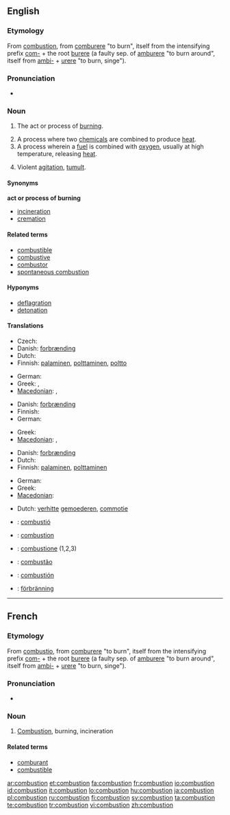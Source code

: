 {{wikipedia}}
==English==

===Etymology===
From {{etyl|fro}} [[#French|combustion]], from [[comburere]] "to burn", itself from the intensifying prefix [[com-]] + the root [[burere]] (a faulty sep. of [[amburere]] "to burn around", itself from [[ambi-]] + [[urere]] "to burn, singe").

===Pronunciation===
* {{audio|en-us-combustion.ogg|Audio (US)}}

===Noun===
{{en-noun}}

# {{chemistry}} The act or process of [[burn]]ing.
# A process where two [[chemical]]s are combined to produce [[heat]].
# A process wherein a [[fuel]] is combined with [[oxygen]], usually at high temperature, releasing [[heat]].
# {{figurative}} Violent [[agitation]], [[tumult]].

====Synonyms====
'''act or process of burning'''
* [[incineration]]
* [[cremation]]

====Related terms====
* [[combustible]]
* [[combustive]]
* [[combustor]]
* [[spontaneous combustion]]

====Hyponyms====
* [[deflagration]]
* [[detonation]]

====Translations====
{{trans-top|the act or process of burning}}
* Czech: {{t-|cs|spalování|n}}
* Danish: [[forbrænding]] {{c}}
* Dutch: {{t-|nl|verbranding|f}}
* Finnish: [[palaminen]], [[polttaminen]], [[poltto]]
{{trans-mid}}
* German: {{t+|de|Verbrennung|f}}
* Greek: {{t+|el|καύση|f|tr=káfsi|sc=Grek}}, {{t+|el|ανάφλεξη|f|tr=anáfleksi|sc=Grek}}
* [[Macedonian]]: {{t|mk|согорување|n|tr=sogorúvanje|sc=Cyrl}},  {{t|mk|горење|n|tr=górenje|sc=Cyrl}}
{{trans-bottom}}

{{trans-top|similar process where two chemicals are combined}}
* Danish: [[forbrænding]] {{c}}
* Finnish: {{t+|fi|palaminen}}
* German: {{t+|de|Verbrennung|f}}
{{trans-mid}}
* Greek: {{t+|el|καύση|f|tr=káfsi|sc=Grek}}
* [[Macedonian]]: {{t|mk|согорување|n|tr=sogorúvanje|sc=Cyrl}},  {{t|mk|палење|n|tr=pálenje|sc=Cyrl}}
{{trans-bottom}}

{{trans-top|process wherein a fuel is combined with oxygen}}
* Danish: [[forbrænding]] {{c}}
* Dutch: {{t-|nl|verbranding|f}}
* Finnish: [[palaminen]], [[polttaminen]]
{{trans-mid}}
* German: {{t+|de|Verbrennung|f}}
* Greek: {{t+|el|καύση|f|tr=káfsi|sc=Grek}}
* [[Macedonian]]: {{t|mk|согорување|n|tr=sogorúvanje|sc=Cyrl}}
{{trans-bottom}}

{{trans-top|violent agitation, commotion}}
* Dutch: [[verhitte]] [[gemoederen]], [[commotie]]
{{trans-mid}}
{{trans-bottom}}

{{checktrans-top}}
* {{ttbc|Catalan}}: [[combustió]] {{f}}
* {{ttbc|French}}: [[#French|combustion]]
* {{ttbc|Italian}}: [[combustione]] {{f}} (1,2,3)
{{trans-mid}}
* {{ttbc|Portuguese}}: [[combustão]] {{m}}
* {{ttbc|Spanish}}: [[combustión]] {{f}}
* {{ttbc|Swedish}}: [[förbränning]]
{{trans-bottom}}

----

==French==

===Etymology===
From {{etyl|la}} [[combustio]], from [[comburere]] "to burn", itself from the intensifying prefix [[com-]] + the root [[burere]] (a faulty sep. of [[amburere]] "to burn around", itself from [[ambi-]] + [[urere]] "to burn, singe").

===Pronunciation===
* {{IPA|/kɔ̃.bys.sjɔ̃/|lang=fr}}

===Noun===
{{fr-noun|f}}

# [[#English|Combustion]], burning, incineration

====Related terms====
* [[comburant]] {{m}}
* [[combustible]]

[[ar:combustion]]
[[et:combustion]]
[[fa:combustion]]
[[fr:combustion]]
[[io:combustion]]
[[id:combustion]]
[[it:combustion]]
[[lo:combustion]]
[[hu:combustion]]
[[ja:combustion]]
[[pl:combustion]]
[[ru:combustion]]
[[fi:combustion]]
[[sv:combustion]]
[[ta:combustion]]
[[te:combustion]]
[[tr:combustion]]
[[vi:combustion]]
[[zh:combustion]]